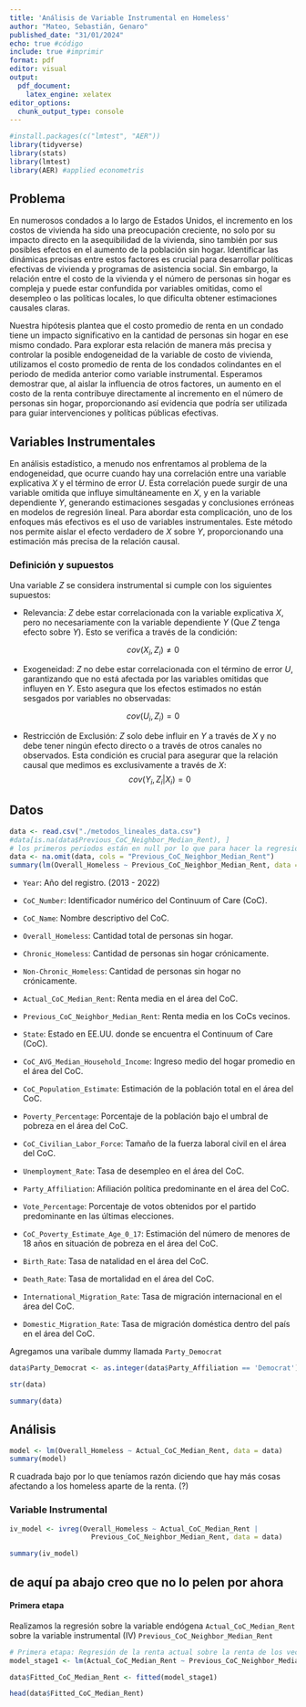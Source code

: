 ```yaml
---
title: 'Análisis de Variable Instrumental en Homeless'
author: "Mateo, Sebastián, Genaro"
published_date: "31/01/2024"
echo: true #código
include: true #imprimir
format: pdf
editor: visual
output:
  pdf_document: 
    latex_engine: xelatex
editor_options:
  chunk_output_type: console
---
```


```r
#install.packages(c("lmtest", "AER"))
library(tidyverse)
library(stats)
library(lmtest)
library(AER) #applied econometris

```

## Problema

En numerosos condados a lo largo de Estados Unidos, el incremento en los costos de vivienda ha sido una preocupación creciente, no solo por su impacto directo en la asequibilidad de la vivienda, sino también por sus posibles efectos en el aumento de la población sin hogar. Identificar las dinámicas precisas entre estos factores es crucial para desarrollar políticas efectivas de vivienda y programas de asistencia social. Sin embargo, la relación entre el costo de la vivienda y el número de personas sin hogar es compleja y puede estar confundida por variables omitidas, como el desempleo o las políticas locales, lo que dificulta obtener estimaciones causales claras.

Nuestra hipótesis plantea que el costo promedio de renta en un condado tiene un impacto significativo en la cantidad de personas sin hogar en ese mismo condado. Para explorar esta relación de manera más precisa y controlar la posible endogeneidad de la variable de costo de vivienda, utilizamos el costo promedio de renta de los condados colindantes en el periodo de medida anterior como variable instrumental. Esperamos demostrar que, al aislar la influencia de otros factores, un aumento en el costo de la renta contribuye directamente al incremento en el número de personas sin hogar, proporcionando así evidencia que podría ser utilizada para guiar intervenciones y políticas públicas efectivas.

## Variables Instrumentales

En análisis estadístico, a menudo nos enfrentamos al problema de la endogeneidad, que ocurre cuando hay una correlación entre una variable explicativa $X$ y el término de error $U$. Esta correlación puede surgir de una variable omitida que influye simultáneamente en $X$, y en la variable dependiente $Y$, generando estimaciones sesgadas y conclusiones erróneas en modelos de regresión lineal. Para abordar esta complicación, uno de los enfoques más efectivos es el uso de variables instrumentales. Este método nos permite aislar el efecto verdadero de $X$ sobre $Y$, proporcionando una estimación más precisa de la relación causal.

### Definición y supuestos

Una variable $Z$ se considera instrumental si cumple con los siguientes supuestos:

-   Relevancia: $Z$ debe estar correlacionada con la variable explicativa $X$, pero no necesariamente con la variable dependiente $Y$ (Que $Z$ tenga efecto sobre $Y$). Esto se verifica a través de la condición:

$$
cov( X_i, Z_i)\neq 0
$$

-   Exogeneidad: $Z$ no debe estar correlacionada con el término de error $U$, garantizando que no está afectada por las variables omitidas que influyen en $Y$. Esto asegura que los efectos estimados no están sesgados por variables no observadas:

$$
cov(U_i, Z_i) = 0
$$

-   Restricción de Exclusión: $Z$ solo debe influir en $Y$ a través de $X$ y no debe tener ningún efecto directo o a través de otros canales no observados. Esta condición es crucial para asegurar que la relación causal que medimos es exclusivamente a través de $X$: $$
      cov(Y_i,Z_i | X_i)=0
      $$

## Datos

```r
data <- read.csv("./metodos_lineales_data.csv")
#data[is.na(data$Previous_CoC_Neighbor_Median_Rent), ]
# los primeros periodos están en null por lo que para hacer la regresión filtramos
data <- na.omit(data, cols = "Previous_CoC_Neighbor_Median_Rent")
summary(lm(Overall_Homeless ~ Previous_CoC_Neighbor_Median_Rent, data = data))
```

-   `Year`: Año del registro. (2013 - 2022)

-   `CoC_Number`: Identificador numérico del Continuum of Care (CoC).

-   `CoC_Name`: Nombre descriptivo del CoC.

-   `Overall_Homeless`: Cantidad total de personas sin hogar.

-   `Chronic_Homeless`: Cantidad de personas sin hogar crónicamente.

-   `Non-Chronic_Homeless`: Cantidad de personas sin hogar no crónicamente.

-   `Actual_CoC_Median_Rent`: Renta media en el área del CoC.

-   `Previous_CoC_Neighbor_Median_Rent`: Renta media en los CoCs vecinos.

-   `State`: Estado en EE.UU. donde se encuentra el Continuum of Care (CoC).

-   `CoC_AVG_Median_Household_Income`: Ingreso medio del hogar promedio en el área del CoC.

-   `CoC_Population_Estimate`: Estimación de la población total en el área del CoC.

-   `Poverty_Percentage`: Porcentaje de la población bajo el umbral de pobreza en el área del CoC.

-   `CoC_Civilian_Labor_Force`: Tamaño de la fuerza laboral civil en el área del CoC.

-   `Unemployment_Rate`: Tasa de desempleo en el área del CoC.

-   `Party_Affiliation`: Afiliación política predominante en el área del CoC.

-   `Vote_Percentage`: Porcentaje de votos obtenidos por el partido predominante en las últimas elecciones.

-   `CoC_Poverty_Estimate_Age_0_17`: Estimación del número de menores de 18 años en situación de pobreza en el área del CoC.

-   `Birth_Rate`: Tasa de natalidad en el área del CoC.

-   `Death_Rate`: Tasa de mortalidad en el área del CoC.

-   `International_Migration_Rate`: Tasa de migración internacional en el área del CoC.

-   `Domestic_Migration_Rate`: Tasa de migración doméstica dentro del país en el área del CoC.


Agregamos una varibale dummy llamada `Party_Democrat`

```r
data$Party_Democrat <- as.integer(data$Party_Affiliation == 'Democrat')
```


```r
str(data)
```

```r
summary(data)
```

## Análisis

```r
model <- lm(Overall_Homeless ~ Actual_CoC_Median_Rent, data = data)
summary(model)
```

R cuadrada bajo por lo que teníamos razón diciendo que hay más cosas afectando a los homeless aparte de la renta. (?)

### Variable Instrumental

```r
iv_model <- ivreg(Overall_Homeless ~ Actual_CoC_Median_Rent | 
                    Previous_CoC_Neighbor_Median_Rent, data = data)

summary(iv_model)
```



de aquí pa abajo creo que no lo pelen por ahora
----


#### Primera etapa

Realizamos la regresión sobre la variable endógena `Actual_CoC_Median_Rent` sobre la variable instrumental (IV) `Previous_CoC_Neighbor_Median_Rent`

```r
# Primera etapa: Regresión de la renta actual sobre la renta de los vecinos
model_stage1 <- lm(Actual_CoC_Median_Rent ~ Previous_CoC_Neighbor_Median_Rent, data = data)

data$Fitted_CoC_Median_Rent <- fitted(model_stage1)

head(data$Fitted_CoC_Median_Rent)

```

